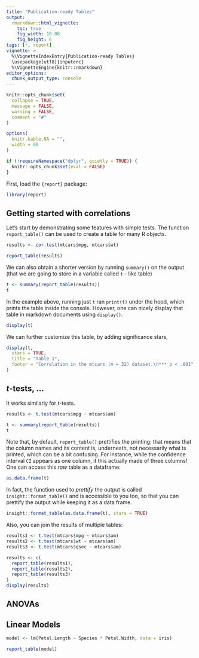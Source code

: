```yaml
---
title: "Publication-ready Tables"
output: 
  rmarkdown::html_vignette:
    toc: true
    fig_width: 10.08
    fig_height: 6
tags: [r, report]
vignette: >
  %\VignetteIndexEntry{Publication-ready Tables}
  \usepackage[utf8]{inputenc}
  %\VignetteEngine{knitr::rmarkdown}
editor_options: 
  chunk_output_type: console
---
```


```r
knitr::opts_chunk$set(
  collapse = TRUE,
  message = FALSE,
  warning = FALSE,
  comment = "#"
)

options(
  knitr.kable.NA = "",
  width = 60
)

if (!requireNamespace("dplyr", quietly = TRUE)) {
  knitr::opts_chunk$set(eval = FALSE)
}
```


First, load the `{report}` package:

```r
library(report)
```

## Getting started with correlations

Let's start by demonstrating some features with simple tests. The function `report_table()` can be used to create a table for many R objects.

```r
results <- cor.test(mtcars$mpg, mtcars$wt)

report_table(results)
```

We can also obtain a shorter version by running `summary()` on the output (that we are going to store in a variable called `t` - like table)

```r
t <- summary(report_table(results))
t
```

In the example above, running just `t` ran `print(t)` under the hood, which prints the table inside the console. However, one can nicely display that table in markdown documents using `display()`.

```r
display(t)
```

We can further customize this table, by adding significance stars, 


```r
display(t,
  stars = TRUE,
  title = "Table 1",
  footer = "Correlation in the mtcars (n = 32) dataset.\n*** p < .001"
)
```

## *t*-tests, ...

It works similarly for *t*-tests.

```r
results <- t.test(mtcars$mpg ~ mtcars$am)

t <- summary(report_table(results))
t
```

Note that, by default, `report_table()` prettifies the printing: that means that the column names and its content is, underneath, not necessarily what is printed, which can be a bit confusing. For instance, while the confidence interval `CI` appears as one column, it this actually made of three columns! One can access this *raw* table as a dataframe:

```r
as.data.frame(t)
```

In fact, the function used to *prettify* the output is called `insight::format_table()` and is accessible to you too, so that you can prettify the output while keeping it as a data frame.

```r
insight::format_table(as.data.frame(t), stars = TRUE)
```

Also, you can join the results of multiple tables:

```r
results1 <- t.test(mtcars$mpg ~ mtcars$am)
results2 <- t.test(mtcars$wt ~ mtcars$am)
results3 <- t.test(mtcars$qsec ~ mtcars$am)

results <- c(
  report_table(results1),
  report_table(results2),
  report_table(results3)
)
display(results)
```


## ANOVAs



## Linear Models

```r
model <- lm(Petal.Length ~ Species * Petal.Width, data = iris)

report_table(model)
```


